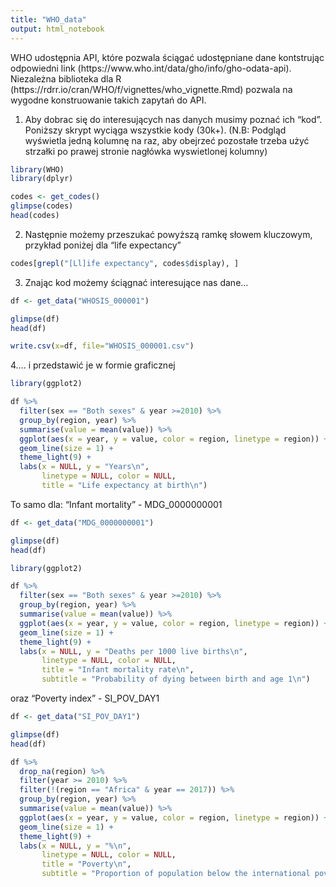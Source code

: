 ```yaml
---
title: "WHO_data"
output: html_notebook
---
```


WHO udostępnia API, które pozwala ściągać udostępniane dane kontstrując odpowiedni link (https://www.who.int/data/gho/info/gho-odata-api). Niezależna biblioteka dla R (https://rdrr.io/cran/WHO/f/vignettes/who_vignette.Rmd) pozwala na wygodne konstruowanie takich zapytań do API.

1. Aby dobrac się do interesujących nas danych musimy poznać ich "kod". Poniższy skrypt wyciąga wszystkie kody (30k+). (N.B: Podgląd wyświetla jedną kolumnę na raz, aby obejrzeć pozostałe trzeba użyć strzałki po prawej stronie nagłówka wyswietlonej kolumny) 

```r
library(WHO)
library(dplyr)

codes <- get_codes()
glimpse(codes)
head(codes)

```

2. Następnie możemy przeszukać powyższą ramkę słowem kluczowym, przykład poniżej dla "life expectancy" 

```r
codes[grepl("[Ll]ife expectancy", codes$display), ]

```

3. Znając kod możemy ściągnać interesujące nas dane...

```r

df <- get_data("WHOSIS_000001")

glimpse(df)
head(df)

write.csv(x=df, file="WHOSIS_000001.csv")

```

4.... i przedstawić je w formie graficznej

```r
library(ggplot2)

df %>% 
  filter(sex == "Both sexes" & year >=2010) %>% 
  group_by(region, year) %>%
  summarise(value = mean(value)) %>% 
  ggplot(aes(x = year, y = value, color = region, linetype = region)) +
  geom_line(size = 1) +
  theme_light(9) +
  labs(x = NULL, y = "Years\n", 
       linetype = NULL, color = NULL,
       title = "Life expectancy at birth\n")

```


To samo dla:
"Infant mortality" - MDG_0000000001 

```r
df <- get_data("MDG_0000000001")

glimpse(df)
head(df)

```

```r
library(ggplot2)

df %>% 
  filter(sex == "Both sexes" & year >=2010) %>% 
  group_by(region, year) %>%
  summarise(value = mean(value)) %>% 
  ggplot(aes(x = year, y = value, color = region, linetype = region)) +
  geom_line(size = 1) +
  theme_light(9) +
  labs(x = NULL, y = "Deaths per 1000 live births\n", 
       linetype = NULL, color = NULL,
       title = "Infant mortality rate\n",
       subtitle = "Probability of dying between birth and age 1\n")

```

oraz "Poverty index" - SI_POV_DAY1

```r
df <- get_data("SI_POV_DAY1")

glimpse(df)
head(df)

```

```r
df %>%
  drop_na(region) %>%
  filter(year >= 2010) %>%
  filter(!(region == "Africa" & year == 2017)) %>%
  group_by(region, year) %>%
  summarise(value = mean(value)) %>% 
  ggplot(aes(x = year, y = value, color = region, linetype = region)) +
  geom_line(size = 1) +
  theme_light(9) +
  labs(x = NULL, y = "%\n", 
       linetype = NULL, color = NULL,
       title = "Poverty\n",
       subtitle = "Proportion of population below the international poverty line of US$1.90 per day\n")

```

